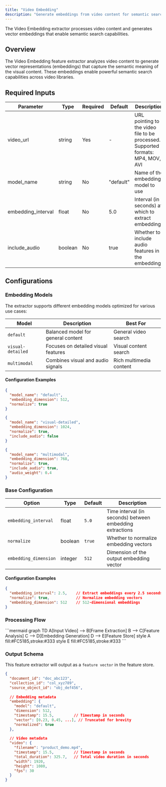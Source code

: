 ```yaml
---
title: "Video Embedding"
description: "Generate embeddings from video content for semantic search"
---
```


<Note>
  The Video Embedding extractor processes video content and generates vector embeddings that enable semantic search capabilities.
</Note>

## Overview
The Video Embedding feature extractor analyzes video content to generate vector representations (embeddings) that capture the semantic meaning of the visual content. These embeddings enable powerful semantic search capabilities across video libraries.

## Required Inputs

| Parameter | Type | Required | Default | Description |
|-----------|------|----------|---------|-------------|
| video_url | string | Yes | - | URL pointing to the video file to be processed. Supported formats: MP4, MOV, AVI |
| model_name | string | No | "default" | Name of the embedding model to use |
| embedding_interval | float | No | 5.0 | Interval (in seconds) at which to extract embeddings |
| include_audio | boolean | No | true | Whether to include audio features in the embedding |

## Configurations

### Embedding Models

The extractor supports different embedding models optimized for various use cases:

| Model | Description | Best For |
|-------|-------------|----------|
| `default` | Balanced model for general content | General video search |
| `visual-detailed` | Focuses on detailed visual features | Visual content search |
| `multimodal` | Combines visual and audio signals | Rich multimedia content |

#### Configuration Examples

```json Default
{
  "model_name": "default",
  "embedding_dimension": 512,
  "normalize": true
}
```
```json Visual Detailed
{
  "model_name": "visual-detailed",
  "embedding_dimension": 1024,
  "normalize": true,
  "include_audio": false
}
```
```json Multimodal
{
  "model_name": "multimodal",
  "embedding_dimension": 768,
  "normalize": true,
  "include_audio": true,
  "audio_weight": 0.4
}
```

### Base Configuration

| Option | Type | Default | Description |
|--------|------|---------|-------------|
| `embedding_interval` | float | `5.0` | Time interval (in seconds) between embedding extractions |
| `normalize` | boolean | `true` | Whether to normalize embedding vectors |
| `embedding_dimension` | integer | `512` | Dimension of the output embedding vector |

#### Configuration Examples

```json Sample
{
  "embedding_interval": 2.5,    // Extract embeddings every 2.5 seconds
  "normalize": true,            // Normalize embedding vectors
  "embedding_dimension": 512    // 512-dimensional embeddings
}
```

### Processing Flow

<Frame>
  ```mermaid
  graph TD
    A[Input Video] --> B[Frame Extraction]
    B --> C[Feature Analysis]
    C --> D[Embedding Generation]
    D --> E[Feature Store]
    style A fill:#FC5185,stroke:#333
    style E fill:#FC5185,stroke:#333
  ```
</Frame>

### Output Schema

This feature extractor will output as a `feature vector` in the feature store.

```json
{
  "document_id": "doc_abc123",
  "collection_id": "col_xyz789",
  "source_object_id": "obj_def456",
  
  // Embedding metadata
  "embedding": {
    "model": "default",
    "dimension": 512,
    "timestamp": 15.5,         // Timestamp in seconds
    "vector": [0.23, 0.45, ...], // Truncated for brevity
    "normalized": true
  },
  
  // Video metadata
  "video": {
    "filename": "product_demo.mp4",
    "timestamp": 15.5,         // Timestamp in seconds
    "total_duration": 325.7,   // Total video duration in seconds
    "width": 1920,
    "height": 1080,
    "fps": 30
  }
}
``` 